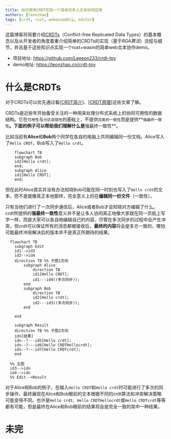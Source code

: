 ```yaml
---
title: 如何使用CRDT实现一个简单的多人文本协同应用
authors: [leonzhao]
tags: [crdt, rust, webassembly, editor]
---
```


这篇博客将简要介绍[CRDTs](https://en.wikipedia.org/wiki/Conflict-free_replicated_data_type)（Conflict-free Replicated Data Types）的基本概念以及从开发者的角度着重介绍简单的CRDTs的实现（基于*RGA算法*）流程与细节，并且基于这些知识点实现一个rust+wasm的简单web文本协作demo。

- 项目地址: https://github.com/Leeeon233/crdt-toy
- demo地址: https://leonzhao.cn/crdt-toy

# 什么是CRDTs

对于CRDTs可以优先通过看[[CRDT简介](https://www.zxch3n.com/crdt-intro/crdt-intro/)]、[[CRDT原理](http://jtfmumm.com/blog/2015/11/17/crdt-primer-1-defanging-order-theory/)]这些文章了解。

CRDTs是近些年开始备受关注的一种用来处理分布式系统上的协同可用性的数据结构。它在`可用性`与`分区容错性`的基础上，不提供`完美的一致性`而是提供**`强最终一致性`**。下面的例子可以帮助我们理解什么是**强最终一致性**。

比如当前有**Alice**和**Bob**两个同学在各自的电脑上共同编辑同一份文档，Alice写入了`Hello CRDT`，Bob写入了`Hello crdt`。


```mermaid
    flowchart TB
    subgraph Bob
    id2[Hello crdt];
    end;
    subgraph Alice
    id1[Hello CRDT];
    end;
```

但在此时Alice其实并没有办法知晓Bob可能在同一时刻也写入了`Hello crdt`的文本，而不是就像真正本地那样，完全意义上的在**编辑同一份文件**（一致性）。

只有当他们进行了一次同步通信后，Alice或者Bob才会知晓对方编辑了什么。crdt所提供的**强最终一致性**意义并不是让多人协同真正地像大家就在同一页纸上写字一样，而是大家可以各自地编辑自己的内容，尽管在多次同步的过程中会产生冲突，但crdt可以保证所有的消息都被接收后，**最终的内容**将会是多方一致的，哪怕可能最终冲突解决后的版本并不是真正所期待的结果。

```mermaid
  flowchart TB
    subgraph Edit
    id1-->id3
    id2-->id4
    direction TB %% 子图1方向
        subgraph Alice
            direction TB
            id1[Hello CRDT];
            id1---id4((多次同步));
        end
        subgraph Bob
            direction TB
            id2[Hello crdt];
            id2---id3((多次同步));
        end

    end

    subgraph Result
    direction TB %% 子图2方向
    idn[结果]
    idn--?---id5[Hello crdt];
    idn--?---id6[Hello CRDTHellocrdt];
    idn--?---id7[Hello CRDTcrdt];
    end

  %% 主图
  id3-->idn
  id4-->idn
  %% Edit-->Result
```

对于Alice和Bob的例子，在输入`Hello CRDT`和`Hello crdt`时可能进行了多次的同步操作，最终展现在Alice和Bob眼前的文本根据不同的crdt算法和冲突解决策略可能变得不同。也许是`Hello crdt`、`Hello CRDTHellocrdt`或`Hello CRDTcrdt`等等都有可能，但是最终在Alice和Bob眼前的结果将会是完全一致的其中一种结果。


# 未完
